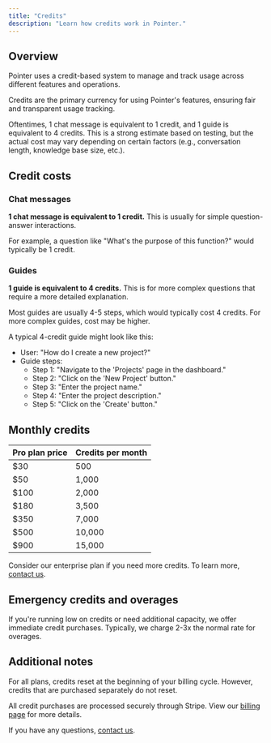 ```yaml
---
title: "Credits"
description: "Learn how credits work in Pointer."
---
```


## Overview

Pointer uses a credit-based system to manage and track usage across different features and operations.

Credits are the primary currency for using Pointer's features, ensuring fair and transparent usage tracking.

<Note>
  Oftentimes, 1 chat message is equivalent to 1 credit, and 1 guide is
  equivalent to 4 credits. This is a strong estimate based on testing, but the
  actual cost may vary depending on certain factors (e.g., conversation length,
  knowledge base size, etc.).
</Note>

## Credit costs

### Chat messages

**1 chat message is equivalent to 1 credit.** This is usually for simple question-answer interactions.

For example, a question like "What's the purpose of this function?" would typically be 1 credit.

### Guides

**1 guide is equivalent to 4 credits.** This is for more complex questions that require a more detailed explanation.

Most guides are usually 4-5 steps, which would typically cost 4 credits. For more complex guides, cost may be higher.

A typical 4-credit guide might look like this:

- User: "How do I create a new project?"
- Guide steps:
  - Step 1: "Navigate to the 'Projects' page in the dashboard."
  - Step 2: "Click on the 'New Project' button."
  - Step 3: "Enter the project name."
  - Step 4: "Enter the project description."
  - Step 5: "Click on the 'Create' button."

## Monthly credits

| Pro plan price | Credits per month |
| -------------- | ----------------- |
| $30            | 500               |
| $50            | 1,000             |
| $100           | 2,000             |
| $180           | 3,500             |
| $350           | 7,000             |
| $500           | 10,000            |
| $900           | 15,000            |

Consider our enterprise plan if you need more credits. To learn more, [contact us](mailto:team@pointer.so).

## Emergency credits and overages

If you're running low on credits or need additional capacity, we offer immediate credit purchases. Typically, we charge 2-3x the normal rate for overages.

## Additional notes

For all plans, credits reset at the beginning of your billing cycle. However, credits that are purchased separately do not reset.

All credit purchases are processed securely through Stripe. View our [billing page](https://app.pointer.so/settings?tab=billing) for more details.

If you have any questions, [contact us](mailto:team@pointer.so).
